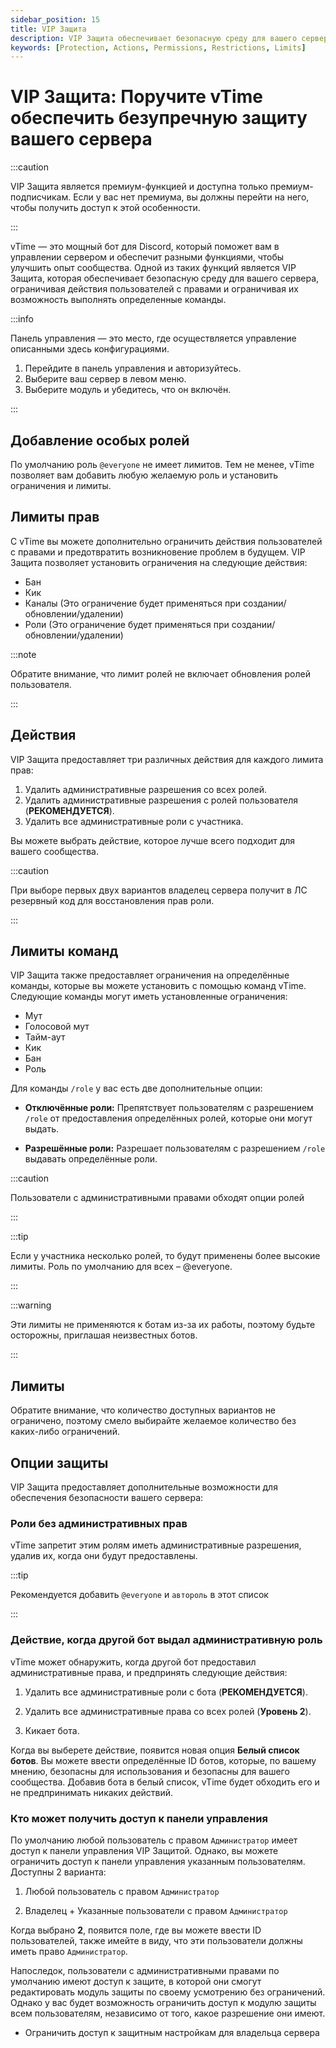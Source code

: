 ```yaml
---
sidebar_position: 15
title: VIP Защита
description: VIP Защита обеспечивает безопасную среду для вашего сервера, ограничивая действия пользователей с правами и ограничивая их возможность выполнять определённые команды и действия.
keywords: [Protection, Actions, Permissions, Restrictions, Limits]
---
```


# VIP Защита: Поручите vTime обеспечить безупречную защиту вашего сервера

:::caution

VIP Защита является премиум-функцией и доступна только премиум-подписчикам. Если у вас нет премиума, вы должны перейти на него, чтобы получить доступ к этой особенности.

:::

vTime — это мощный бот для Discord, который поможет вам в управлении сервером и обеспечит разными функциями, чтобы улучшить опыт сообщества. Одной из таких функций является VIP Защита, которая обеспечивает безопасную среду для вашего сервера, ограничивая действия пользователей с правами и ограничивая их возможность выполнять определенные команды.

:::info

Панель управления — это место, где осуществляется управление описанными здесь конфигурациями.

1. Перейдите в панель управления и авторизуйтесь.
2. Выберите ваш сервер в левом меню.
3. Выберите модуль и убедитесь, что он включён.

:::

## Добавление особых ролей

По умолчанию роль `@everyone` не имеет лимитов. Тем не менее, vTime позволяет вам добавить любую желаемую роль и установить ограничения и лимиты.

## Лимиты прав

С vTime вы можете дополнительно ограничить действия пользователей с правами и предотвратить возникновение проблем в будущем. VIP Защита позволяет установить ограничения на следующие действия:

- Бан
- Кик
- Каналы (Это ограничение будет применяться при создании/обновлении/удалении)
- Роли (Это ограничение будет применяться при создании/обновлении/удалении)

:::note

Обратите внимание, что лимит ролей не включает обновления ролей пользователя.

:::

## Действия

VIP Защита предоставляет три различных действия для каждого лимита прав:

1. Удалить административные разрешения со всех ролей.
2. Удалить административные разрешения с ролей пользователя (**РЕКОМЕНДУЕТСЯ**).
3. Удалить все административные роли с участника.

Вы можете выбрать действие, которое лучше всего подходит для вашего сообщества.

:::caution

При выборе первых двух вариантов владелец сервера получит в ЛС резервный код для восстановления прав роли.

:::

## Лимиты команд

VIP Защита также предоставляет ограничения на определённые команды, которые вы можете установить с помощью команд vTime. Следующие команды могут иметь установленные ограничения:

- Мут
- Голосовой мут
- Тайм-аут
- Кик
- Бан
- Роль

Для команды `/role` у вас есть две дополнительные опции:

- **Отключённые роли:** Препятствует пользователям с разрешением `/role` от предоставления определённых ролей, которые они могут выдать.

- **Разрешённые роли:** Разрешает пользователям с разрешением `/role` выдавать определённые роли.

:::caution

Пользователи с административными правами обходят опции ролей

:::

:::tip

Если у участника несколько ролей, то будут применены более высокие лимиты. Роль по умолчанию для всех – @everyone.

:::

:::warning

Эти лимиты не применяются к ботам из-за их работы, поэтому будьте осторожны, приглашая неизвестных ботов.

:::

## Лимиты

Обратите внимание, что количество доступных вариантов не ограничено, поэтому смело выбирайте желаемое количество без каких-либо ограничений.

## Опции защиты

VIP Защита предоставляет дополнительные возможности для обеспечения безопасности вашего сервера:

### Роли без административных прав

vTime запретит этим ролям иметь административные разрешения, удалив их, когда они будут предоставлены.

:::tip

Рекомендуется добавить `@everyone` и `автороль` в этот список

:::

### Действие, когда другой бот выдал административную роль

vTime может обнаружить, когда другой бот предоставил административные права, и предпринять следующие действия:

1. Удалить все административные роли с бота (**РЕКОМЕНДУЕТСЯ**).

2. Удалить все административные права со всех ролей (**Уровень 2**).

3. Кикает бота.

Когда вы выберете действие, появится новая опция **Белый список ботов**. Вы можете ввести определённые ID ботов, которые, по вашему мнению, безопасны для использования и безопасны для вашего сообщества. Добавив бота в белый список, vTime будет обходить его и не предпринимать никаких действий.

### Кто может получить доступ к панели управления

По умолчанию любой пользователь с правом `Администратор` имеет доступ к панели управления VIP Защитой. Однако, вы можете ограничить доступ к панели управления указанным пользователям. Доступны 2 варианта:

1. Любой пользователь с правом `Администратор`

2. Владелец + Указанные пользователи с правом `Администратор`

Когда выбрано **2**, появится поле, где вы можете ввести ID пользователей, также имейте в виду, что эти пользователи должны иметь право `Администратор`.

Напоследок, пользователи с административными правами по умолчанию имеют доступ к защите, в которой они смогут редактировать модуль защиты по своему усмотрению без ограничений. Однако у вас будет возможность ограничить доступ к модулю защиты всем пользователям, независимо от того, какое разрешение они имеют.

- Ограничить доступ к защитным настройкам для владельца сервера
